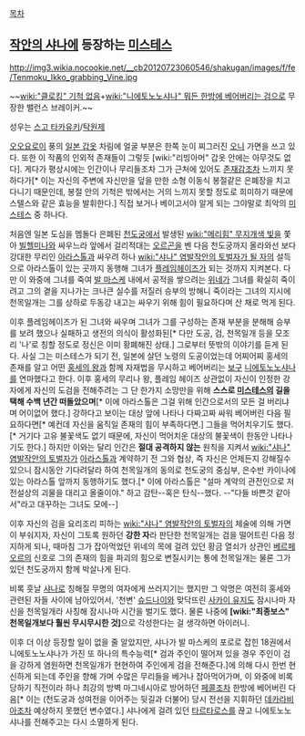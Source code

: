 [[목차]]
== [[작안의 샤나]]에 등장하는 [[미스테스]] ==
http://img3.wikia.nocookie.net/__cb20120723060546/shakugan/images/f/fe/Tenmoku_Ikko_grabbing_Vine.jpg

~~[[wiki:"클로킹" 기척 없음]]+[[wiki:"니에토노노샤나" 뭐든 한방에 베어버리는 검]]으로 무장한 밸런스 브레이커.~~

성우는 [[스고 타카유키]]/[[탁원제]]

[[오오요로이]] 풍의 [[일본 갑옷]] 차림에 얼굴 부분은 한쪽 눈이 찌그러진 [[오니]] 가면을 쓰고 있다. 또한 이 작품의 인외적 존재들이 그렇듯 [wiki:"리빙아머" 갑옷 안에는 아무것도 없다]. 게다가 평상시에는 인간이나 무리들조차 그가 근처에 있어도 [[존재감]]조차 느끼지 못하다가[* 이는 자신의 주변에 자신만을 덮을 만한 소형 이동식 봉절같은 은폐장을 치고 다니기 때문인데, 봉절 안의 기척은 밖에서는 거의 느끼지 못할 정도로 희미하기 때문에 스텔스와 같은 효능을 발휘한다.] 직접 보거나 베이고서야 알게 되는 그야말로 최악의 [[미스테스]] 중 하나다.

처음엔 일본 도심을 멤돌다 은폐된 [[천도궁]]에서 발생된 [[wiki:"메리힘" 무지개색 빛]]을 쫓아 [[빌헬미나]]와 싸우느라 앞에서 걸리적대는 [[오르곤]]을 벤 다음 천도궁까지 올라와선 보다 강대한 무리인 [[아라스톨]]과 싸우려 하나 [[wiki:"샤나" 염발작안의 토벌자가 될 자]]의 설득으로 아라스톨이 있는 곳까지 동행해 그녀가 [[플레임헤이즈]]가 되는 것까지 지켜본다. 다만 이 와중에 그녀를 죽여 [[발 마스케]] 내에서 공적을 쌓으려는 [[위네]]가 그녀를 확실히 죽이려고 그의 곁을 지나가는 크나큰 실수를 저질러 승부의 방해니 죽이라는 그녀의 지시에 천목일개는 그를 상하로 두동강 내고는 싸우기 위해 힘이 필요하다며 산 채로 먹게 된다.

이후 플레임헤이즈가 된 그녀와 싸우며 그녀가 그를 구성하는 존재 부분을 분해해 승부를 보려 했으나 실패하고 생전의 의식이 활성화된[* 다만 도공, 검, 천목일개 등을 모조리 '나'로 칭할 정도로 정신은 이미 황폐해진 상태.] 그로부터 뜻밖의 이야기를 듣게 된다. 사실 그는 미스테스가 되기 전, 일본에 살던 노령의 도공이었는데 어찌어찌 홍세의 존재를 알고 어떤 [[홍세의 왕]]과 함께 자재법을 무시하고 베어버리는 [[보구]] [[니에토노노샤나]]를 연마했다고 한다. 이후 홍세의 무리나 왕, 플레임 헤이즈 상관없이 자신이 인정한 강자에게 자신의 도검을 전해주려는 그 단 한가지 소망만을 위해 '''스스로 [[미스테스]]의 길을 택해 수백 년간 떠돌았으며'''[* 이에 아라스톨은 그걸 위해 인간으로서의 모든 걸 버리냐며 어이없어 했다.] 강하다고 보이는 대상 앞에 나타나 다짜고짜 싸워 베어버린 다음 필요하다면[* 예컨데 자신을 움직일 존재의 힘이 부족하다면.] 그들을 먹어치우기도 했다.[* 거기다 고유 불꽃색도 없기 때문에, 자신이 먹어치운 대상의 불꽃색이 한동안 나타나기도 한다.] 하지만 이와는 달리 인간은 '''절대 공격하지 않는''' 원칙을 지켜서 [[wiki:"샤나" 염발작안의 토벌자]]가 [[아라스톨]]과 계약하기 전 그와 협상, 즉 자신은 언제든지 강해질수 있으니 잠시동안 기다려달라 하여 천목일개의 동의로 천도궁의 중심부, 은수반 카이나에 있는 아라스톨 앞까지 동행하기도 했다.[* 이에 아라스톨은 "설마 계약의 관전인으로 저 전설상의 괴물을 대리고 올줄이야." 하고 감탄--혹은 탄식--했다. --"다들 바쁜것 같아서"라고 대꾸하는 그녀도 모에--]

이후 자신의 검을 요리조리 피하는 [[wiki:"샤나" 염발작안의 토벌자]]의 체술에 의해 가면이 부숴지자, 자신이 그토록 원하던 '''강한 자'''라 판단한 천목일개는 검을 떨어트린 다음 정지하게 되나, 때마침 그가 잡아먹었던 위네의 목에 걸려 있던 황금 열쇠가 상관인 [[베르페오르]]의 신호로 그의 존재의 힘을 파괴의 힘으로 변질시키는 통에 천목일개는 물론 그가 있던 천도궁까지 함께 박살나게 된다.

비록 훗날 [[샤나]]로 칭해질 무명의 여자에게 쓰러지기는 했지만 그 악명은 여전히 홍세와 관련된 자들 사이에 남아있어서, '천변' [[슈드나이]]와 맞닥뜨린 [[사카이 유지]]도 잠시나마 자신을 천목일개라 사칭해 잠시나마 시간을 벌기도 했다. 물론 나중에 '''[wiki:"최종보스" 천목일개보다 훨씬 무시무시한 것]'''으로 각성한다는 걸 생각하면 아이러니.

이후 더 이상 등장할 일이 없을 줄 알았지만, 샤나가 발 마스케의 포로로 잡힌 18권에서 니에토노노샤나가 가진 또 하나의 특수능력[* 검과 주인이 떨어져 있을 경우 주인이 검을 강하게 염원하면 천목일개가 현현하여 주인에게 검을 전해준다.]에 의해 다시 한번 현신하게 되는데 주인을 향해 가며 수많은 무리들을 베거나 잡아먹어가며, 이 와중에 비록 당하기 직전이라 하나 최강의 방벽 마그네시아로 방어하던 [[페콜]]조차 한방에 베어버린 다음[* 이는 (천도궁과 성여전을 이어주는 뒷길과 더불어) 당시 전선을 지휘하던 [[데카라비아]]조차 예상하지 못했던 변수였다.] 샤나에게 걸려 있던 [[타르타로스]]를 끊고 니에토노노샤나를 전해주고는 다시 소멸하게 된다.
